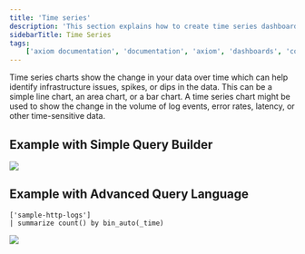 ```yaml
---
title: 'Time series'
description: 'This section explains how to create time series dashboard elements and add them to your dashboard.'
sidebarTitle: Time Series
tags:
    ['axiom documentation', 'documentation', 'axiom', 'dashboards', 'collaboration', 'queries', 'visualizations', 'filters', 'charts', 'simple query builder', 'advanced query builder']
---
```


Time series charts show the change in your data over time which can help identify infrastructure issues, spikes, or dips in the data. This can be a simple line chart, an area chart, or a bar chart. A time series chart might be used to show the change in the volume of log events, error rates, latency, or other time-sensitive data.

## Example with Simple Query Builder

<Frame>
  <img src="/doc-assets/shots/timeseries-simple-chart.png" />
</Frame>

## Example with Advanced Query Language

```kusto
['sample-http-logs']
| summarize count() by bin_auto(_time)
```

<Frame>
  <img src="/doc-assets/shots/timeseries-chart-apl.png" />
</Frame>